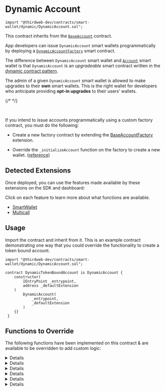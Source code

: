 
# Dynamic Account

```text
import "@thirdweb-dev/contracts/smart-wallet/dynamic/DynamicAccount.sol";
```

This contract inherits from the [`BaseAccount`](/solidity/extensions/base-account) contract.

App developers can issue `DynamicAccount` smart wallets programmatically by deploying a [`DynamicAccountFactory`](/solidity/base-contracts/dynamic-account-factory) smart contract.

The difference between `DynamicAccount` smart wallet and [`Account`](/solidity/base-contracts/account) smart wallet is that `DynamicAccount` is an _upgradeable_ smart contract written in the [dynamic contract pattern](https://github.com/thirdweb-dev/dynamic-contracts).

The admin of a given `DynamicAccount` smart wallet is allowed to make upgrades to their **own** smart wallets. This is the right wallet for developers who anticipate providing **opt-in upgrades** to their users’ wallets.

{/* <ViewContractCodeButton
  link="https://github.com/thirdweb-dev/contracts/blob/main/contracts/prebuilts/account/dynamic/DynamicAccount.sol"
  name="DynamicAccount"
/> */}

<br />

<Callout title="Issue Accounts Programmatically" variant="info">

If you intend to issue accounts programmatically using a custom factory contract, you must do the following:

- Create a new factory contract by extending the [BaseAccountFactory](/solidity/extensions/base-account-factory) extension.

- Override the `_initializeAccount` function on the factory to create a new wallet. ([reference](https://github.com/thirdweb-dev/contracts/blob/main/contracts/smart-wallet/non-upgradeable/AccountFactory.sol#L36))

</Callout>

## Detected Extensions

Once deployed, you can use the features made available by these extensions on the SDK and dashboard:

Click on each feature to learn more about what functions are available.

- [SmartWallet](/solidity/extensions/base-account)
- [Multicall](/solidity/extensions/multicall)

## Usage

Import the contract and inherit from it. This is an example contract demonstrating one way that you could override the functionality to create a token bound account.

```text
import "@thirdweb-dev/contracts/smart-wallet/dynamic/DynamicAccount.sol";

contract DynamicTokenBoundAccount is DynamicAccount {
    constructor(
        IEntryPoint _entrypoint,
        address _defaultExtension
    )
        DynamicAccount(
            _entrypoint,
            _defaultExtension
        )
    {}
 }
```

## Functions to Override

The following functions have been implemented on this contract & are available to be overridden to add custom logic:

<Details id="initialize" summary="initialize">

Initializes the contract with the provided roles.

```text
function initialize(address _defaultAdmin, bytes calldata) public virtual override initializer {
    _setupRole(DEFAULT_ADMIN_ROLE, _defaultAdmin);
    _setupRole(EXTENSION_ADMIN_ROLE, _defaultAdmin);
}
```

#### \_defaultAdmin

The address to be set as default admin role for the contract. Must be of type `address`.

#### \_data

If extra storage variables are required in your account contract, override this function, abi encode the variables,
pass them to this function as the `bytes` argument and then abi-decoded in this function to be set in storage.

For example:

```text

function initialize(
    address _admin,
    bytes calldata _data
) public override initializer {
    super.initialize(_admin);
    (chainId, tokenContract, tokenId) = abi.decode(
        _data,
        (uint256, address, uint256)
    );
}
```
</Details>

<Details id="entryPoint" summary="entryPoint">

Returns the entry point contract address.

```text
function entryPoint() public view virtual override returns (IEntryPoint) {
    return entrypointContract;
}
```
</Details>

<Details id="getImplementationForFunction" summary="getImplementationForFunction">

Returns the extension implementation address stored in router, for the given function.

```text
function getImplementationForFunction(bytes4 _functionSelector) public view virtual override returns (address) {
    address impl = getExtensionForFunction(_functionSelector).implementation;
    return impl != address(0) ? impl : defaultExtension;
}
```

#### \_functionSelector

The function selector to get the extension implementation address. Must be of type `bytes4`.

</Details>

<Details id="isValidSigner" summary="isValidSigner">
Returns whether a signer is authorized to perform transactions using the wallet.

```text
function isValidSigner(address _signer) public view virtual returns (bool) {
    return _hasRole(SIGNER_ROLE, _signer) || _hasRole(DEFAULT_ADMIN_ROLE, _signer);
}
```

#### \_signer

The signer to check authorization for. Must be of type `address`.

</Details>

<Details id="_canSetExtension" summary="_canSetExtension">

Returns whether a extension can be set in the given execution context.

```text
function _canSetExtension() internal view virtual override returns (bool) {
    return _hasRole(EXTENSION_ADMIN_ROLE, msg.sender);
}
```
</Details>

<Details id="_validatesSignature" summary="_validatesSignature">

Validates the signature of a user operation.

```text
function _validateSignature(UserOperation calldata userOp, bytes32 userOpHash)
    internal
    virtual
    override
    returns (uint256 validationData)
{
    bytes32 hash = userOpHash.toEthSignedMessageHash();
    address signer = hash.recover(userOp.signature);

    if (!isValidSigner(signer)) return SIG_VALIDATION_FAILED;
    return 0;
}
```
</Details>
